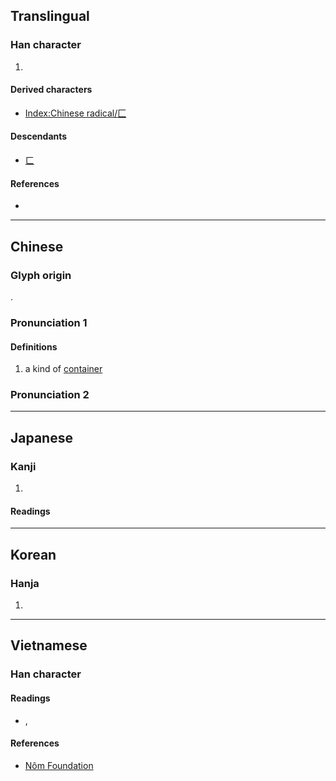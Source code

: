 {{also|匸|ㄈ|ㄷ}}
{{character info/new}}
==Translingual==
{{stroke order|type=animate}}

===Han character===
{{Han char|rn=22|rad=匚|as=00|sn=2|four=71710|canj=MV}}

# {{mul-kangxi radical-def}}

====Derived characters====
* [[Index:Chinese radical/匚]]

====Descendants====
* [[ㄈ]]

====References====
* {{Han ref|kx=0153.100|dkj=02595|dj=0344.260|hdz=10081.030|uh=531A|ud=21274|bh=C943|bd=51523}}

----

==Chinese==
{{zh-forms|alt=𠥓,𠤬}}

===Glyph origin===
{{Han etym}}
{{liushu|p}}.

===Pronunciation 1===
{{zh-pron
|m=fāng
|c=fong1
|h=pfs=fông
|mn=hong
|w=
|mc=y
|oc=y
|cat=
}}

====Definitions====
{{zh-hanzi}}

# a kind of [[container]]

===Pronunciation 2===
{{zh-see|放|v}}

----

==Japanese==

===Kanji===
{{ja-kanji|grade=|rs=匚00}}

# {{defn|lang=ja|sort=匚00}}

====Readings====
{{ja-readings
|goon=ほう
|kanon=ほう
|kun=はこ}}

----

==Korean==

===Hanja===
{{ko-hanja|hangeul=방|rv=bang|mr=pang|y=pang}}

# {{defn|lang=ko|sort=匚00}}

----

==Vietnamese==

===Han character===
{{vi-hantu|rs=匚00}}

====Readings====
* {{l|vi|phương}}, {{l|vi|hệ}}

====References====
* [http://nomfoundation.org/common/nom_details.php?codepoint=531a Nôm Foundation]

[[Category:CJKV radicals| ]]

{{cln|vi|nouns}}